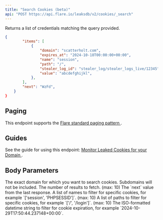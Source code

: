 ```yaml
---
title: "Search Cookies (beta)"
api: "POST https://api.flare.io/leaksdb/v2/cookies/_search"
---
```



<GatedAccessFeature />

Returns a list of credentials matching the query provided.

<ResponseExample>

```json Response Example
{
        "items": [
            {
                "domain": "scatterholt.com",
                "expires_at": "2024-10-18T00:00:00+00:00",
                "name": "session",
                "path": "/",
                "stealer_log_id": "stealer_log/stealer_logs_live/12345",
                "value": "abcdefghijkl",
            },
        ],
        "next": "WzFd",
    }
}
```

</ResponseExample>

## Paging

This endpoint supports the 
[Flare standard paging pattern <Icon icon="book" size={16} />](/concepts/paging).

## Guides

See the guide for using this endpoint:
[Monitor Leaked Cookies for your Domain <Icon icon="book" size={16} />](/guides/cookie-monitoring).

## Body Parameters

<ParamField body="domain" type="string">
  The exact domain for which you want to search cookies. Subdomains will not be included.
</ParamField>

<ParamField body="size" type="number">
  The number of results to fetch. (max: 10)
</ParamField>

<ParamField body="from" type="string">
  The `next` value from the last response.
</ParamField>

<ParamField body="names" type="string[]">
  A list of names to filter for specific cookies, for example `['session', 'PHPSESSID']`. (max: 10)
</ParamField>

<ParamField body="paths" type="string[]">
  A list of paths to filter for specific cookies, for example `['/', '/login']`. (max: 10)
</ParamField>

<ParamField body="expires_after" type="string">
  The ISO-formatted datetime string to filter for cookie expiration, for example `2024-10-29T17:50:44.237148+00:00`.
</ParamField>
